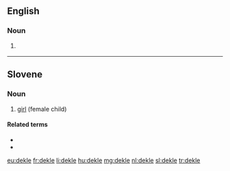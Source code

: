 ==English==

===Noun===
{{en-noun}}

# {{art}} {{alternative form of|deckle}}

{{Webster 1913}}

----

==Slovene==

===Noun===
{{head|sl|noun|g=n}}

# [[girl]] (female child)

{{tbot entry|Slovene|girl|2007|December|sl}}
====Related terms====
* {{l|sl|deklica}}
* {{l|sl|mladenka}}

[[eu:dekle]]
[[fr:dekle]]
[[li:dekle]]
[[hu:dekle]]
[[mg:dekle]]
[[nl:dekle]]
[[sl:dekle]]
[[tr:dekle]]